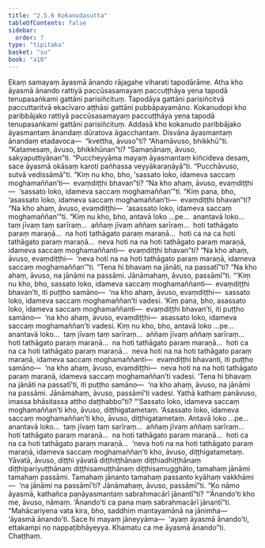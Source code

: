 ```yaml
---
title: "2.5.6 Kokanudasutta"
tableOfContents: false
sidebar:
  order: 7
type: "tipitaka"
basket: "su"
book: "a10"
---
```



<DynamicBreadcrumb />

<Division number="96" book="a10">

<Paragraph number="848" book="a10">
Ekaṃ samayaṃ āyasmā ānando rājagahe viharati tapodārāme. Atha kho āyasmā ānando rattiyā paccūsasamayaṃ paccuṭṭhāya yena tapodā tenupasaṅkami gattāni parisiñcituṃ. Tapodāya gattāni parisiñcitvā paccuttaritvā ekacīvaro aṭṭhāsi gattāni pubbāpayamāno. Kokanudopi kho paribbājako rattiyā paccūsasamayaṃ paccuṭṭhāya yena tapodā tenupasaṅkami gattāni parisiñcituṃ.
</Paragraph>

<Paragraph number="849" book="a10">
Addasā kho kokanudo paribbājako āyasmantaṃ ānandaṃ dūratova āgacchantaṃ. Disvāna āyasmantaṃ ānandaṃ etadavoca—  “kvettha, āvuso”ti? “Ahamāvuso, bhikkhū”ti.
</Paragraph>

<Paragraph number="850" book="a10">
“Katamesaṃ, āvuso, bhikkhūnan”ti? “Samaṇānaṃ, āvuso, sakyaputtiyānan”ti.
</Paragraph>

<Paragraph number="851" book="a10">
“Puccheyyāma mayaṃ āyasmantaṃ kiñcideva desaṃ, sace āyasmā okāsaṃ karoti pañhassa veyyākaraṇāyā”ti. “Pucchāvuso, sutvā vedissāmā”ti.
</Paragraph>

<Paragraph number="852" book="a10">
“Kiṃ nu kho, bho, ‘sassato loko, idameva saccaṃ moghamaññan’ti—  evaṃdiṭṭhi bhavan”ti? “Na kho ahaṃ, āvuso, evaṃdiṭṭhi—  ‘sassato loko, idameva saccaṃ moghamaññan’”ti.
</Paragraph>

<Paragraph number="853" book="a10">
“Kiṃ pana, bho, ‘asassato loko, idameva saccaṃ moghamaññan’ti—  evaṃdiṭṭhi bhavan”ti? “Na kho ahaṃ, āvuso, evaṃdiṭṭhi—  ‘asassato loko, idameva saccaṃ moghamaññan’”ti.
</Paragraph>

<Paragraph number="854" book="a10">
“Kiṃ nu kho, bho, antavā loko …pe…  anantavā loko…  taṃ jīvaṃ taṃ sarīraṃ…  aññaṃ jīvaṃ aññaṃ sarīraṃ…  hoti tathāgato paraṃ maraṇā…  na hoti tathāgato paraṃ maraṇā…  hoti ca na ca hoti tathāgato paraṃ maraṇā…  neva hoti na na hoti tathāgato paraṃ maraṇā, idameva saccaṃ moghamaññanti—  evaṃdiṭṭhi bhavan”ti? “Na kho ahaṃ, āvuso, evaṃdiṭṭhi—  ‘neva hoti na na hoti tathāgato paraṃ maraṇā, idameva saccaṃ moghamaññan’”ti.
</Paragraph>

<Paragraph number="855" book="a10">
“Tena hi bhavaṃ na jānāti, na passatī”ti? “Na kho ahaṃ, āvuso, na jānāmi na passāmi. Jānāmahaṃ, āvuso, passāmī”ti.
</Paragraph>

<Paragraph number="856" book="a10">
“‘Kiṃ nu kho, bho, sassato loko, idameva saccaṃ moghamaññanti—  evaṃdiṭṭhi bhavan’ti, iti puṭṭho samāno—  ‘na kho ahaṃ, āvuso, evaṃdiṭṭhi—  sassato loko, idameva saccaṃ moghamaññan’ti vadesi.
</Paragraph>

<Paragraph number="857" book="a10">
‘Kiṃ pana, bho, asassato loko, idameva saccaṃ moghamaññanti—  evaṃdiṭṭhi bhavan’ti, iti puṭṭho samāno—  ‘na kho ahaṃ, āvuso, evaṃdiṭṭhi—  asassato loko, idameva saccaṃ moghamaññan’ti vadesi.
</Paragraph>

<Paragraph number="858" book="a10">
Kiṃ nu kho, bho, antavā loko …pe…  anantavā loko…  taṃ jīvaṃ taṃ sarīraṃ…  aññaṃ jīvaṃ aññaṃ sarīraṃ…  hoti tathāgato paraṃ maraṇā…  na hoti tathāgato paraṃ maraṇā…  hoti ca na ca hoti tathāgato paraṃ maraṇā…  neva hoti na na hoti tathāgato paraṃ maraṇā, idameva saccaṃ moghamaññanti—  evaṃdiṭṭhi bhavanti, iti puṭṭho samāno—  ‘na kho ahaṃ, āvuso, evaṃdiṭṭhi—  neva hoti na na hoti tathāgato paraṃ maraṇā, idameva saccaṃ moghamaññan’ti vadesi.
</Paragraph>

<Paragraph number="859" book="a10">
‘Tena hi bhavaṃ na jānāti na passatī’ti, iti puṭṭho samāno—  ‘na kho ahaṃ, āvuso, na jānāmi na passāmi. Jānāmahaṃ, āvuso, passāmī’ti vadesi. Yathā kathaṃ panāvuso, imassa bhāsitassa attho daṭṭhabbo”ti?
</Paragraph>

<Paragraph number="860" book="a10">
“‘Sassato loko, idameva saccaṃ moghamaññan’ti kho, āvuso, diṭṭhigatametaṃ. ‘Asassato loko, idameva saccaṃ moghamaññan’ti kho, āvuso, diṭṭhigatametaṃ. Antavā loko …pe…  anantavā loko…  taṃ jīvaṃ taṃ sarīraṃ…  aññaṃ jīvaṃ aññaṃ sarīraṃ…  hoti tathāgato paraṃ maraṇā…  na hoti tathāgato paraṃ maraṇā…  hoti ca na ca hoti tathāgato paraṃ maraṇā…  ‘neva hoti na na hoti tathāgato paraṃ maraṇā, idameva saccaṃ moghamaññan’ti kho, āvuso, diṭṭhigatametaṃ.
</Paragraph>

<Paragraph number="861" book="a10">
Yāvatā, āvuso, diṭṭhi yāvatā diṭṭhiṭṭhānaṃ diṭṭhiadhiṭṭhānaṃ diṭṭhipariyuṭṭhānaṃ diṭṭhisamuṭṭhānaṃ diṭṭhisamugghāto, tamahaṃ jānāmi tamahaṃ passāmi. Tamahaṃ jānanto tamahaṃ passanto kyāhaṃ vakkhāmi—  ‘na jānāmi na passāmī’ti? Jānāmahaṃ, āvuso, passāmī”ti.
</Paragraph>

<Paragraph number="862" book="a10">
“Ko nāmo āyasmā, kathañca panāyasmantaṃ sabrahmacārī jānantī”ti? “‘Ānando’ti kho me, āvuso, nāmaṃ. ‘Ānando’ti ca pana maṃ sabrahmacārī jānantī”ti. “Mahācariyena vata kira, bho, saddhiṃ mantayamānā na jānimha—  ‘āyasmā ānando’ti. Sace hi mayaṃ jāneyyāma—  ‘ayaṃ āyasmā ānando’ti, ettakampi no nappaṭibhāyeyya. Khamatu ca me āyasmā ānando”ti.

</Paragraph>
</Division>

<Paragraph number="863" type="center" book="a10">
Chaṭṭhaṃ.
</Paragraph>
